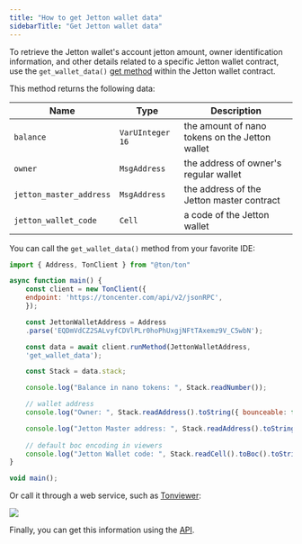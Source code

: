```yaml
---
title: "How to get Jetton wallet data"
sidebarTitle: "Get Jetton wallet data"
---
```



To retrieve the Jetton wallet's account jetton amount, owner identification information, and other details related to a specific Jetton wallet contract,
use the `get_wallet_data()` [get method](/guidebook/first-smart-contract#6-2-reading-contract-data-with-get-methods) within the Jetton wallet contract.

This method returns the following data:

| Name                    | Type             | Description                                    |
| ----------------------- | ---------------- | ---------------------------------------------- |
| `balance`               | `VarUInteger 16` | the amount of nano tokens on the Jetton wallet |
| `owner`                 | `MsgAddress`     | the address of owner's regular wallet          |
| `jetton_master_address` | `MsgAddress`     | the address of the Jetton master contract      |
| `jetton_wallet_code`    | `Cell`           | a code of the Jetton wallet                    |

You can call the `get_wallet_data()` method from your favorite IDE:

```javascript
import { Address, TonClient } from "@ton/ton"

async function main() {
    const client = new TonClient({
    endpoint: 'https://toncenter.com/api/v2/jsonRPC',
    });

    const JettonWalletAddress = Address
    .parse('EQDmVdCZ2SALvyfCDVlPLr0hoPhUxgjNFtTAxemz9V_C5wbN');

    const data = await client.runMethod(JettonWalletAddress,
    'get_wallet_data');

    const Stack = data.stack;

    console.log("Balance in nano tokens: ", Stack.readNumber());

    // wallet address
    console.log("Owner: ", Stack.readAddress().toString({ bounceable: false })); 

    console.log("Jetton Master address: ", Stack.readAddress().toString());
    
    // default boc encoding in viewers 
    console.log("Jetton Wallet code: ", Stack.readCell().toBoc().toString('hex')); 
}

void main();
```

Or call it through a web service, such as [Tonviewer](https://tonviewer.com/EQDmVdCZ2SALvyfCDVlPLr0hoPhUxgjNFtTAxemz9V_C5wbN?section=method):

<Image
  src="/resources/images/tonviewer/get-wallet-data.png"
  darkSrc="/resources/images/tonviewer/get-wallet-data-dark.png"
/>

Finally, you can get this information using the [API](https://toncenter.com/api/v3/jetton/wallets).
